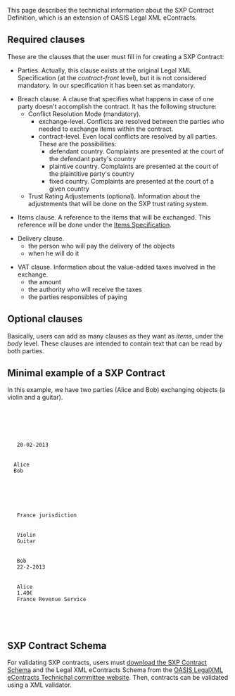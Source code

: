 This page describes the technichal information about the SXP Contract Definition, which is an extension of OASIS Legal XML eContracts.

== Required clauses ==

These are the clauses that the user must fill in for creating a SXP Contract:

*Parties. Actually, this clause exists at the original Legal XML Specification (at the ''contract-front'' level), but it is not considered mandatory. In our specification it has been set as mandatory.

*Breach clause. A clause that specifies what happens in case of one party doesn't accomplish the contract. It has the following structure:
** Conflict Resolution Mode (mandatory).
***exchange-level. Conflicts are resolved between the parties who needed to exchange items within the contract.
***contract-level. Even local conflicts are resolved by all parties. These are the possibilities:
****defendant country. Complaints are presented at the court of the defendant party's country
****plaintive country. Complaints are presented at the court of the plaintitive party's country
****fixed country. Complaints are presented at the court of a given country
** Trust Rating Adjustements (optional). Information about the adjustements that will be done on the SXP trust rating system.


*Items clause. A reference to the items that will be exchanged. This reference will be done under the [[Items Specification]]. 

*Delivery clause.
** the person who will pay the delivery of the objects
** when he will do it

*VAT clause. Information about the value-added taxes involved in the exchange.
** the amount
** the authority who will receive the taxes
** the parties responsibles of paying

== Optional clauses ==

Basically, users can add as many clauses as they want as ''items'', under the ''body'' level. These clauses are intended to contain text that can be read by both parties.

== Minimal example of a SXP Contract==

In this example, we have two parties (Alice and Bob) exchanging objects (a violin and a guitar).

   <?xml version="1.0"?>
   <contract xmlns="urn:oasis:names:tc:eContracts:1:0"
   xmlns:xsi="http://www.w3.org/2001/XMLSchema-instance"
   xsi:schemaLocation="urn:oasis:names:tc:eContracts:1:0 SXPContract.xsd"
   >
   <title><text>Contract between Alice and Bob</text></title>
   
   <contract-front>
   <date-block>
   <date> 20-02-2013</date>
   </date-block>
   <parties>
   <party>Alice</party>
   <party>Bob</party>
   </parties>
   </contract-front>
   
   <body>
   <breachClause>
   <authority> France jurisdiction</authority>
   </breachClause>
   <objects>
   <object> Violin </object>
   <object> Guitar </object>
   </objects>
   <deliveryClause>
   <party> Bob </party>
   <date> 22-2-2013</date>
   </deliveryClause>
   <vatClause>
   <party> Alice </party>
   <amount> 1.40€ </amount>
   <authority> France Revenue Service </authority>
   </vatClause>
   </body>
   
   </contract>


== SXP Contract Schema==

For validating SXP contracts, users must [https://docs.google.com/file/d/0B4JKZAq0izyxTFl4b0dZX1FXRUk/edit?usp=sharing download the SXP Contract Schema] and the Legal XML eContracts Schema from the [https://www.oasis-open.org/committees/tc_home.php?wg_abbrev=legalxml-econtracts OASIS LegalXML eContracts Technichal committee website]. Then, contracts can be validated using a XML validator.